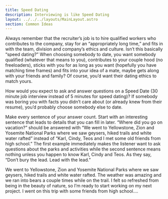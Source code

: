 ```yaml
---
title: Speed Dating
description: Interviewing is like Speed Dating
layout: ../../../layouts/MainLayout.astro
section: Common Ideas
---
```


Always remember that the recruiter’s job is to hire qualified workers who contributes to the company, stay for an “appropriately long time,” and fits in with the team, division and company’s ethics and culture. Isn’t this basically “speed dating?” When choosing somebody to date, you want somebody qualified (whatever that means to you), contributes to your couple hood (no freeloaders), sticks with you for as long as you want (hopefully you have matching time frames) and fits into your idea of a mate, maybe gets along with your friends and family? Of course, you’d want their dating ethics to match yours.

How would you expect to ask and answer questions on a Speed Date (30 minute job interview instead of 5 minutes for speed dating)? If somebody was boring you with facts you didn’t care about (or already knew from their resume), you’d probably choose somebody else to date. 

Make every sentence of your answer count. Start with an interesting sentence that leads to details that you can fill in later. “Where did you go on vacation?” should be answered with “We went to Yellowstone, Zion and Yosemite National Parks where we saw geysers, hiked trails and white water rafted” instead of “Karl, Cindy, Teos and I met some old friends from high school.” The first example immediately makes the listener want to ask questions about the parks and activities while the second sentence means nothing unless you happen to know Karl, Cindy and Teos. As they say, “Don’t bury the lead. Lead with the lead.”

We went to Yellowstone, Zion and Yosemite National Parks where we saw geysers, hiked trails and white water rafted. The weather was amazing and we ran into bears a couple times while on the trail. I felt so refreshed from being in the beauty of nature, so I’m ready to start working on my next project. I went on this trip with some friends from high school….

<BackButton client:idle />